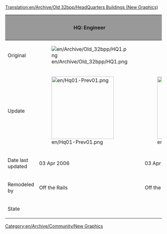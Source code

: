 [[Translation:en/Archive/Old 32bpp/HeadQuarters Buildings (New Graphics)]]
{{en/Linking}}

[[Category:en/Archive/Community/New Graphics]]


{| border=2
!style="background:#999999;" | 
!style="background:#999999;" |HQ: Engineer
!style="background:#999999;" |HQ: Traffic Manager
!style="background:#999999;" |HQ: Transport Coordinator
!style="background:#999999;" |HQ: Director
!style="background:#999999;" |HQ: Chairman
|-
|Original
|[[File:en/Archive/Old 32bpp/HQ1.png]]
|
|[[File:en/Archive/Old 32bpp/HQ3.png]]
|
|[[File:en/Archive/Old 32bpp/HQ5.png]]
|-
|Update
|[[File:en/Hq01-Prev01.png|200px]]
|[[File:en/Hq02-Prev01.png|200px]]
|[[File:en/Hq03.jpeg|200px]]
|
| 
|-
|Date last updated
|03 Apr 2006
|03 Apr 2006
|
|
|19 Nov 2006
|-
|Remodeled by
|Off the Rails
|Off the Rails
|TagDaze
|
|Gorre 
|-
|State
{{en/Archive/Old 32bpp/WIP}}
{{en/Archive/Old 32bpp/WIP}}
{{en/Archive/Old 32bpp/WIP}}
{{en/Archive/Old 32bpp/Unclaimed}}
{{en/Archive/Old 32bpp/WIP}}
|}